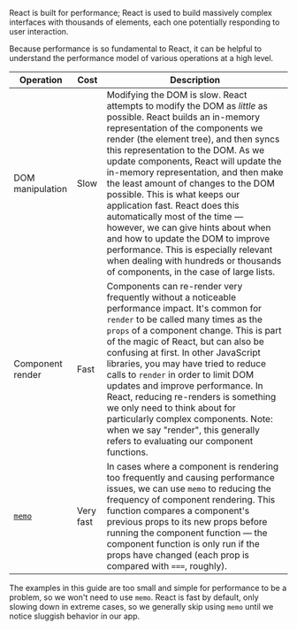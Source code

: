 React is built for performance; React is used to build massively complex interfaces with thousands of elements, each one potentially responding to user interaction.

Because performance is so fundamental to React, it can be helpful to understand the performance model of various operations at a high level.

<!-- prettier-ignore -->
Operation | Cost | Description
--- | --- | ---
DOM manipulation | Slow | Modifying the DOM is slow. React attempts to modify the DOM as _little_ as possible. React builds an in-memory representation of the components we render (the element tree), and then syncs this representation to the DOM. As we update components, React will update the in-memory representation, and then make the least amount of changes to the DOM possible. This is what keeps our application fast. React does this automatically most of the time — however, we can give hints about when and how to update the DOM to improve performance. This is especially relevant when dealing with hundreds or thousands of components, in the case of large lists.
Component render | Fast | Components can re-render very frequently without a noticeable performance impact. It's common for `render` to be called many times as the `props` of a component change. This is part of the magic of React, but can also be confusing at first. In other JavaScript libraries, you may have tried to reduce calls to `render` in order to limit DOM updates and improve performance. In React, reducing re-renders is something we only need to think about for particularly complex components. Note: when we say "render", this generally refers to evaluating our component functions.
[`memo`](https://reactjs.org/docs/react-api.html#reactmemo) | Very fast | In cases where a component is rendering too frequently and causing performance issues, we can use `memo` to reducing the frequency of component rendering. This function compares a component's previous props to its new props before running the component function — the component function is only run if the props have changed (each prop is compared with `===`, roughly).

The examples in this guide are too small and simple for performance to be a problem, so we won't need to use `memo`. React is fast by default, only slowing down in extreme cases, so we generally skip using `memo` until we notice sluggish behavior in our app.
